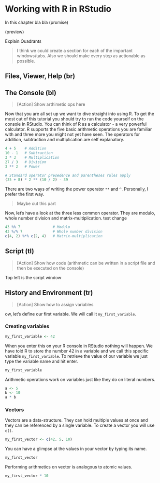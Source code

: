 # Working with R in RStudio

In this chapter bla bla (promise)

(preview)

Explain Quadrants 

> I think we could create a section for each of the important windows/tabs. Also we should make every step as actionable as possible.

## Files, Viewer, Help (br)


## The Console (bl)

> [Action] Show arthimetic ops here

Now that you are all set up we want to dive straight into using R. To get the
most out of this tutorial you should try to run the code yourself on the
console in RStudio. You can think of R as a calculator - a very powerful
calculator. R supports the five basic arithmetic operations you are familiar
with and three more you might not yet have seen. The operators for addition,
subtraction and multiplication are self explanatory.

```r
4 + 5    # Addition
10 - 1   # Subtraction
3 * 3    # Multiplication
27 / 3   # Division
3 ** 2   # Power

# Standard operator presedence and parentheses rules apply
(35 + 8) * 2 ** (10 / 2) - 39
```

There are two ways of writing the power operator `**` and `^`. Personally,
I prefer the first way.

> Maybe cut this part

Now, let's have a look at the three less common operator. They are modulo,
whole number division and matrix-multiplication. test change

```r
43 %% 7               # Modulo
43 %/% 7              # Whole number division
c(4, 2) %*% c(2, 4)   # Matrix-multiplication
```


## Script (tl)


> [Action] Show how code (arithmetic can be written in a script file and then be executed on the console)

Top left is the script window

## History and Environment (tr)

> [Action] Show how to assign variables

ow, let's define our first variable. We will call it `my_first_variable`.


### Creating variables


```r
my_first_variable <- 42
```

When you enter this on your R console in RStudio nothing will happen. We have told R to store the number 42 in a variable and we call this specific variable `my_first_variable`. To retrieve the value of our variable we just type the variable name and hit enter.

```r
my_first_variable
```

Arithmetic operations work on variables just like they do on literal numbers.

```r
a <- 5
b <- 10
a * b
```

### Vectors


Vectors are a data-structure. They can hold multiple values at once and they can be referenced by a single variable. To create a vector you will use `c()`.

```r
my_first_vector <- c(42, 5, 10)
```

You can have a glimpse at the values in your vector by typing its name.

```r
my_first_vector
```

Performing arithmetics on vector is analogous to atomic values. 

```r
my_first_vector * 10
```

